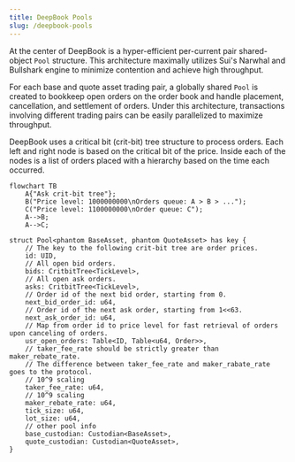 ```yaml
---
title: DeepBook Pools
slug: /deepbook-pools
---
```


At the center of DeepBook is a hyper-efficient per-current pair shared-object `Pool` structure. This architecture maximally utilizes Sui's Narwhal and Bullshark engine to minimize contention and achieve high throughput.

For each base and quote asset trading pair, a globally shared `Pool` is created to bookkeep open orders on the order book and handle placement, cancellation, and settlement of orders. Under this architecture, transactions involving different trading pairs can be easily parallelized to maximize throughput.

DeepBook uses a critical bit (crit-bit) tree structure to process orders. Each left and right node is based on the critical bit of the price. Inside each of the nodes is a list of orders placed with a hierarchy based on the time each occurred.

```mermaid
flowchart TB
    A{"Ask crit-bit tree"};
    B("Price level: 1000000000\nOrders queue: A > B > ...");
    C("Price level: 1100000000\nOrder queue: C");
    A-->B;
    A-->C;
```

```move
struct Pool<phantom BaseAsset, phantom QuoteAsset> has key {
    // The key to the following crit-bit tree are order prices.
    id: UID,
    // All open bid orders.
    bids: CritbitTree<TickLevel>,
    // All open ask orders.
    asks: CritbitTree<TickLevel>,
    // Order id of the next bid order, starting from 0.
    next_bid_order_id: u64,
    // Order id of the next ask order, starting from 1<<63.
    next_ask_order_id: u64,
    // Map from order id to price level for fast retrieval of orders upon canceling of orders.
    usr_open_orders: Table<ID, Table<u64, Order>>,
    // taker_fee_rate should be strictly greater than maker_rebate_rate.
    // The difference between taker_fee_rate and maker_rabate_rate goes to the protocol.
    // 10^9 scaling
    taker_fee_rate: u64,
    // 10^9 scaling
    maker_rebate_rate: u64,
    tick_size: u64,
    lot_size: u64,
    // other pool info
    base_custodian: Custodian<BaseAsset>,
    quote_custodian: Custodian<QuoteAsset>,
}
```

